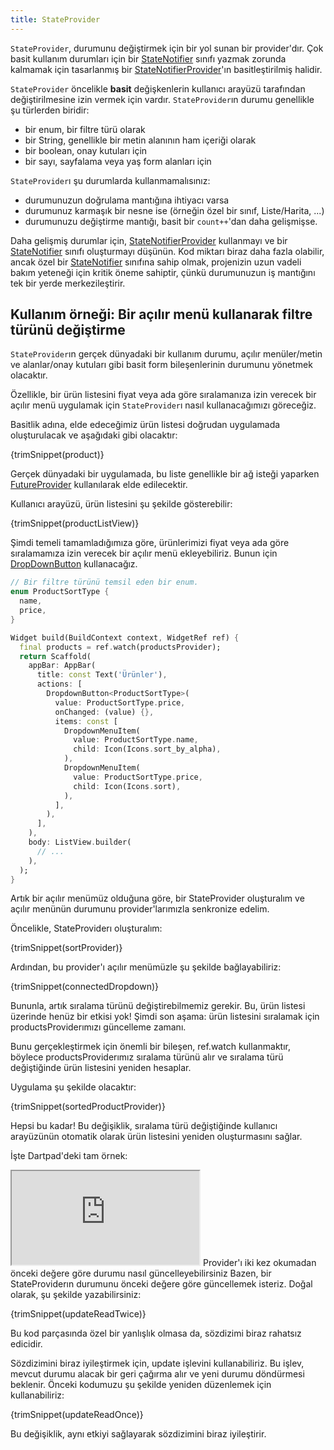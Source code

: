 ```yaml
---
title: StateProvider
---
```



`StateProvider`, durumunu değiştirmek için bir yol sunan bir provider'dır. Çok basit kullanım durumları için bir [StateNotifier] sınıfı yazmak zorunda kalmamak için tasarlanmış bir [StateNotifierProvider]'ın basitleştirilmiş halidir.

`StateProvider` öncelikle **basit** değişkenlerin kullanıcı arayüzü tarafından değiştirilmesine izin vermek için vardır. `StateProvider`ın durumu genellikle şu türlerden biridir:

- bir enum, bir filtre türü olarak
- bir String, genellikle bir metin alanının ham içeriği olarak
- bir boolean, onay kutuları için
- bir sayı, sayfalama veya yaş form alanları için

`StateProvider`ı şu durumlarda kullanmamalısınız:

- durumunuzun doğrulama mantığına ihtiyacı varsa
- durumunuz karmaşık bir nesne ise (örneğin özel bir sınıf, Liste/Harita, ...)
- durumunuzu değiştirme mantığı, basit bir `count++`'dan daha gelişmişse.

Daha gelişmiş durumlar için, [StateNotifierProvider] kullanmayı ve bir [StateNotifier] sınıfı oluşturmayı düşünün. Kod miktarı biraz daha fazla olabilir, ancak özel bir [StateNotifier] sınıfına sahip olmak, projenizin uzun vadeli bakım yeteneği için kritik öneme sahiptir, çünkü durumunuzun iş mantığını tek bir yerde merkezileştirir.

## Kullanım örneği: Bir açılır menü kullanarak filtre türünü değiştirme

`StateProvider`ın gerçek dünyadaki bir kullanım durumu, açılır menüler/metin ve alanlar/onay kutuları gibi basit form bileşenlerinin durumunu yönetmek olacaktır.

Özellikle, bir ürün listesini fiyat veya ada göre sıralamanıza izin verecek bir açılır menü uygulamak için `StateProvider`ı nasıl kullanacağımızı göreceğiz.

Basitlik adına, elde edeceğimiz ürün listesi doğrudan uygulamada oluşturulacak ve aşağıdaki gibi olacaktır:

<CodeBlock>{trimSnippet(product)}</CodeBlock>

Gerçek dünyadaki bir uygulamada, bu liste genellikle bir ağ isteği yaparken [FutureProvider] kullanılarak elde edilecektir.

Kullanıcı arayüzü, ürün listesini şu şekilde gösterebilir:

<CodeBlock>{trimSnippet(productListView)}</CodeBlock>

Şimdi temeli tamamladığımıza göre, ürünlerimizi fiyat veya ada göre sıralamamıza izin verecek bir açılır menü ekleyebiliriz. Bunun için [DropDownButton](https://api.flutter.dev/flutter/material/DropdownButton-class.html) kullanacağız.

```dart
// Bir filtre türünü temsil eden bir enum.
enum ProductSortType {
  name,
  price,
}

Widget build(BuildContext context, WidgetRef ref) {
  final products = ref.watch(productsProvider);
  return Scaffold(
    appBar: AppBar(
      title: const Text('Ürünler'),
      actions: [
        DropdownButton<ProductSortType>(
          value: ProductSortType.price,
          onChanged: (value) {},
          items: const [
            DropdownMenuItem(
              value: ProductSortType.name,
              child: Icon(Icons.sort_by_alpha),
            ),
            DropdownMenuItem(
              value: ProductSortType.price,
              child: Icon(Icons.sort),
            ),
          ],
        ),
      ],
    ),
    body: ListView.builder(
      // ... 
    ),
  );
}
```

Artık bir açılır menümüz olduğuna göre, bir StateProvider oluşturalım ve açılır menünün durumunu provider'larımızla senkronize edelim.

Öncelikle, StateProviderı oluşturalım:

<CodeBlock>{trimSnippet(sortProvider)}</CodeBlock>

Ardından, bu provider'ı açılır menümüzle şu şekilde bağlayabiliriz:

<CodeBlock>{trimSnippet(connectedDropdown)}</CodeBlock>

Bununla, artık sıralama türünü değiştirebilmemiz gerekir. Bu, ürün listesi üzerinde henüz bir etkisi yok! Şimdi son aşama: ürün listesini sıralamak için productsProviderımızı güncelleme zamanı.

Bunu gerçekleştirmek için önemli bir bileşen, ref.watch kullanmaktır, böylece productsProviderımız sıralama türünü alır ve sıralama türü değiştiğinde ürün listesini yeniden hesaplar.

Uygulama şu şekilde olacaktır:

<CodeBlock>{trimSnippet(sortedProductProvider)}</CodeBlock>

Hepsi bu kadar! Bu değişiklik, sıralama türü değiştiğinde kullanıcı arayüzünün otomatik olarak ürün listesini yeniden oluşturmasını sağlar.

İşte Dartpad'deki tam örnek:

<iframe src="https://dartpad.dev/embed-flutter.html?gh_owner=rrousselGit&gh_repo=riverpod&gh_path=website%2Fdocs%2Fproviders%2Fstate_provider" style={{ border: 0, width: "100%", aspectRatio: "2/1.5" }}></iframe>
Provider'ı iki kez okumadan önceki değere göre durumu nasıl güncelleyebilirsiniz
Bazen, bir StateProviderın durumunu önceki değere göre güncellemek isteriz. Doğal olarak, şu şekilde yazabilirsiniz:

<CodeBlock>{trimSnippet(updateReadTwice)}</CodeBlock>

Bu kod parçasında özel bir yanlışlık olmasa da, sözdizimi biraz rahatsız edicidir.

Sözdizimini biraz iyileştirmek için, update işlevini kullanabiliriz. Bu işlev, mevcut durumu alacak bir geri çağırma alır ve yeni durumu döndürmesi beklenir. Önceki kodumuzu şu şekilde yeniden düzenlemek için kullanabiliriz:

<CodeBlock>{trimSnippet(updateReadOnce)}</CodeBlock>

Bu değişiklik, aynı etkiyi sağlayarak sözdizimini biraz iyileştirir.

[ref.watch]: ../concepts/reading#uso-de-refwatch-para-observar-a-un-provider
[ref.read]: ../concepts/reading#uso-de-refread-para-obtener-el-estado-de-un-provider-una-vez
[statenotifierprovider]: ./state_notifier_provider
[futureprovider]: ./future_provider
[statenotifier]: https://pub.dev/documentation/state_notifier/latest/state_notifier/StateNotifier-class.html
[provider]: ./provider
[asyncvalue]: https://pub.dev/documentation/riverpod/latest/riverpod/AsyncValue-class.html
[future]: https://api.dart.dev/dart-async/Future-class.html
[family]: ../concepts/modifiers/family
